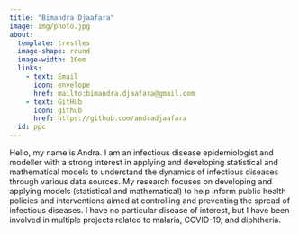 ```yaml
---
title: "Bimandra Djaafara"
image: img/photo.jpg
about:
  template: trestles
  image-shape: round
  image-width: 10em
  links:
    - text: Email
      icon: envelope
      href: mailto:bimandra.djaafara@gmail.com
    - text: GitHub
      icon: github
      href: https://github.com/andradjaafara
  id: ppc
---
```


:::{#ppc}
Hello, my name is Andra. I am an infectious disease epidemiologist and modeller with a strong interest in applying and developing statistical and mathematical models to understand the dynamics of infectious diseases through various data sources. My research focuses on developing and applying models (statistical and mathematical) to help inform public health policies and interventions aimed at controlling and preventing the spread of infectious diseases. I have no particular disease of interest, but I have been involved in multiple projects related to malaria, COVID-19, and diphtheria.
:::
